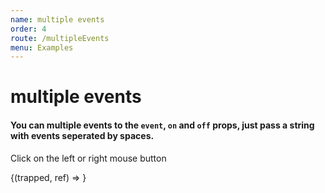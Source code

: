 ```yaml
---
name: multiple events
order: 4
route: /multipleEvents
menu: Examples
---
```



# multiple events

#### You can multiple events to the `event`, `on` and `off` props, just pass a string with events seperated by spaces.
Click on the left or right mouse button

<Playground >
  <Trap event="click contextmenu">
    {(trapped, ref) => <Box innerRef={ref} isFocused={trapped} />}
  </Trap>
</Playground>